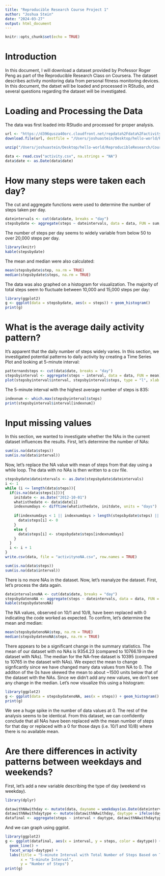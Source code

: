 ```yaml
---
title: "Reproducible Research Course Project 1"
author: "Joshua Stein"
date: "2024-03-27"
output: html_document
---
```


```r
knitr::opts_chunk$set(echo = TRUE)
```

# Introduction

In this document, I will download a dataset provided by Professor Roger Peng as part of the Reproducible Research Class on Coursera. The dataset describes activity monitoring data from personal fitness monitoring devices. In this document, the datset will be loaded and processed in RStudio, and several questions regarding the dataset will be investigated. 

# Loading and Processing the Data

The data was first loaded into RStudio and processed for proper analysis. 

```r
url <- "https://d396qusza40orc.cloudfront.net/repdata%2Fdata%2Factivity.zip"
download.file(url, destfile = "/Users/joshuastein/Desktop/hello-world/ReproducibleResearch/CourseProject1/data.zip", mode = "wb")

unzip("/Users/joshuastein/Desktop/hello-world/ReproducibleResearch/CourseProject1/data.zip")

data <- read.csv("activity.csv", na.strings = "NA")
data$date <- as.Date(data$date)
```

# How many steps were taken each day?

The cut and aggregate functions were used to determine the number of steps taken per day. 

```r
dateintervals <- cut(data$date, breaks = "day")
stepsbydate <- aggregate(steps ~ dateintervals, data = data, FUN = sum, na.action = na.pass)
```

The number of steps per day seems to widely variable from below 50 to over 20,000 steps per day.

```r
library(knitr)
kable(stepsbydate)
```

The mean and median were also calculated: 

```r
mean(stepsbydate$step, na.rm = TRUE)
median(stepsbydate$steps, na.rm = TRUE)
```

The data was also graphed on a histogram for visualization. The majority of total steps seem to fluctuate between 10,000 and 15,000 steps per day: 
```r
library(ggplot2)
g <- ggplot(data = stepsbydate, aes(x = steps)) + geom_histogram()
print(g)
```

# What is the average daily activity pattern?

It's apparent that the daily number of steps widely varies. In this section, we investigated potential patterns to daily activity by creating a Time Series Plot and looking at 5-minute interval:

```r
patternandsteps <- cut(data$date, breaks = "day")
stepsbyinterval <- aggregate(steps ~ interval, data = data, FUN = mean)
plot(stepsbyinterval$interval, stepsbyinterval$steps, type = "l", xlab = "5 minute interval", ylab = "Average Number of Steps", main = "Time Series Plot")
```

The 5-minute interval with the highest average number of steps is 835: 

```r
indexnum <- which.max(stepsbyinterval$steps)
print(stepsbyinterval$interval[indexnum])
```

# Input missing values

In this section, we wanted to investigate whether the NAs in the current dataset influences the results. First, let's determine the number of NAs:

```r
sum(is.na(data$steps))
sum(is.na(data$interval))
```

Now, let's replace the NA value with mean of steps from that day using a while loop. The data with no NAs is then written to a csv file. 

```r
stepsbydate$dateintervals <- as.Date(stepsbydate$dateintervals)
i <- 1
while (i <= length(data$steps)){
  if(is.na(data$steps[i])){
    initdate <- as.Date("2012-10-01")
    whatisthedate <- data$date[i]
    indexnumdays <- difftime(whatisthedate, initdate, units = "days")
    
    if(indexnumdays < 1 || indexnumdays > length(stepsbydate$steps) || is.na(stepsbydate$steps[i])){
      data$steps[i] <- 0
    } 
    else {
      data$steps[i] <- stepsbydate$steps[indexnumdays]    
    }
  }
  i <- i + 1
}
write.csv(data, file = "activitynoNA.csv", row.names = TRUE)

sum(is.na(data$steps))
sum(is.na(data$interval))
```

There is no more NAs in the dataset. Now, let's reanalyze the dataset. First, let's process the data again.

```r
dateintervalsnoNA <- cut(data$date, breaks = "day")
stepsbydatenoNA <- aggregate(steps ~ dateintervals, data = data, FUN = sum, na.action = na.pass)
kable(stepsbydatenoNA)
```

The NA values, observed on 10/1 and 10/8, have been replaced with 0 indicating the code worked as expected. To confirm, let's determine the mean and median:

```r
mean(stepsbydatenoNA$step, na.rm = TRUE)
median(stepsbydatenoNA$steps, na.rm = TRUE)
```

There appears to be a significant change in the summary statistics. The mean of our dataset with no NAs is 9354.23 (compared to 10766.19 in the dataset with NAs). The median for the NA-free dataset is 10395 (compared to 10765 in the dataset with NAs). We expect the mean to change signficantly since we have changed many data values from NA to 0. The additon of the 0s have skewed the mean to about ~1500 units below that of the dataset with the NAs. Since we didn't add any new values, we don't see any change in the median. Let's now visualize this using a histogram:

```r
library(ggplot2)
g <- ggplot(data = stepsbydatenoNA, aes(x = steps)) + geom_histogram()
print(g)
```

We see a huge spike in the number of data values at 0. The rest of the analysis seems to be identical. From this dataset, we can confidently conclude that all NAs have been replaced with the mean number of steps for that day or replaced with a 0 for those days (i.e. 10/1 and 10/8) where there is no available mean.

# Are there differences in activity patterns between weekdays and weekends?

First, let's add a new variable describing the type of day (weekend vs weekday).

```r
library(dplyr)

datawithNAwithday <- mutate(data, dayname = weekdays(as.Date(dateintervals)))
datawithNAwithdaytype <- mutate(datawithNAwithday, daytype = ifelse(dayname == "Saturday" | dayname == "Sunday", "weekend", "weekday"))
datafinal <- aggregate(steps ~ interval + daytype, datawithNAwithdaytype, mean)
```

And we can graph using ggplot.

```r

library(ggplot2)
g <- ggplot(datafinal, aes(x = interval, y = steps, color = daytype)) +
  geom_line() +
  facet_wrap(~daytype) + 
  labs(title = "5-minute Interval with Total Number of Steps Based on Type of Day",
       x = "5-minute Interval",
       y = "Number of Steps") 
print(g)
```